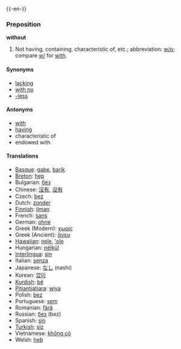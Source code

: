 {{-en-}}
===Preposition===
'''without'''

# Not having, containing, characteristic of, etc.; abbreviation: [[w/o]]; compare [[w/]] for [[with]].

==== Synonyms ====
*[[lacking]]
*[[with no]]
*[[-less]]

==== Antonyms ====
*[[with]]
*[[having]]
*characteristic of
*endowed with

==== Translations ====
*[[Basque]]: [[gabe]], [[barik]]
*[[Breton]]: [[hep]]
*Bulgarian: [[без]]
*Chinese: [[沒有]], [[没有]]
*Czech: [[bez]]  
*Dutch: [[zonder]]
*[[Finnish]]: [[ilman]]
*French: [[sans]]
*German: [[ohne]]
*Greek (Modern): [[χωρίς]]
*Greek (Ancient): [[ἄνευ]]
*[[Hawaiian]]: [[nele]], [[ʻole]]
*Hungarian: [[nélkül]]
*[[Interlingua]]: [[sin]]
*Italian: [[senza]]
*Japanese: [[なし]] (nashi)
*Korean: [[없이]]
*[[Kurdish]]: [[bê]]
*[[Pitjantjatjara]]: [[wiya]]
*Polish: [[bez]]
*Portuguese: [[sem]]
*Romanian: [[fără]]
*Russian: [[без]] (bez)
*Spanish: [[sin]]
*[[Turkish]]: [[siz]]
*Vietnamese: [[không có]]
*Welsh: [[heb]]